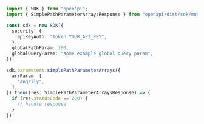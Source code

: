 ```typescript showLineNumbers copy filename="Simple Path Parameter Arrays usage example"
import { SDK } from "openapi";
import { SimplePathParameterArraysResponse } from "openapi/dist/sdk/models/operations";

const sdk = new SDK({
  security: {
    apiKeyAuth: "Token YOUR_API_KEY",
  },
  globalPathParam: 100,
  globalQueryParam: "some example global query param",
});

sdk.parameters.simplePathParameterArrays({
  arrParam: [
    "angrily",
  ],
}).then((res: SimplePathParameterArraysResponse) => {
  if (res.statusCode == 200) {
    // handle response
  }
});
```
